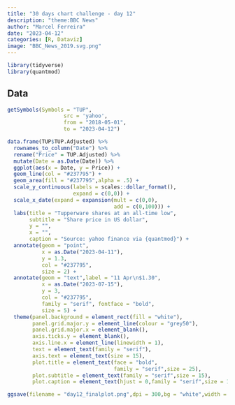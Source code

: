 ```yaml
---
title: "30 days chart challenge - day 12"
description: "theme:BBC News"
author: "Marcel Ferreira"
date: "2023-04-12"
categories: [R, Dataviz]
image: "BBC_News_2019.svg.png"
---
```


```r
library(tidyverse)
library(quantmod)
```

## Data

```r
getSymbols(Symbols = "TUP",
                  src = 'yahoo',
                  from = "2018-05-01",
                  to = "2023-04-12")
```

```r
data.frame(TUP$TUP.Adjusted) %>%
  rownames_to_column("Date") %>%
  rename("Price" = TUP.Adjusted) %>%
  mutate(Date = as.Date(Date)) %>%
  ggplot(aes(x = Date, y = Price)) +
  geom_line(col = "#237795") +
  geom_area(fill = "#237795",alpha = .5) +
  scale_y_continuous(labels = scales::dollar_format(),
                     expand = c(0,0)) +
  scale_x_date(expand = expansion(mult = c(0,0),
                                  add = c(0,100))) + 
  labs(title = "Tupperware shares at an all-time low",
       subtitle = "Share price in US dollar",
       y = "",
       x = "",
       caption = "Source: yahoo finance via {quantmod}") +
  annotate(geom = "point",
           x = as.Date("2023-04-11"),
           y = 1.3,
           col = "#237795",
           size = 2) + 
  annotate(geom = "text",label = "11 Apr\n$1.30",
           x = as.Date("2023-07-15"),
           y = 3,
           col = "#237795",
           family = "serif", fontface = "bold",
           size = 5) +
  theme(panel.background = element_rect(fill = "white"),
        panel.grid.major.y = element_line(colour = "grey50"),
        panel.grid.major.x = element_blank(),
        axis.ticks.y = element_blank(),
        axis.line.x = element_line(linewidth = 1),
        text = element_text(family = "serif"),
        axis.text = element_text(size = 15),
        plot.title = element_text(face = "bold",
                                  family = "serif",size = 25),
        plot.subtitle = element_text(family = "serif",size = 15),
        plot.caption = element_text(hjust = 0,family = "serif",size = 13))
```

```r
ggsave(filename = "day12_finalplot.png",dpi = 300,bg = "white",width = 10)
```
